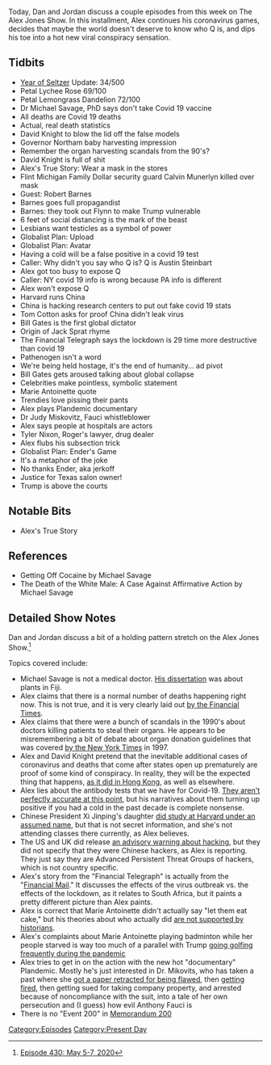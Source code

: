 {{DEFAULTSORT:
    #_EPISODE_0430:May 5-7, 2020
}}{{Episode
    | title             = May 5-7, 2020
    | caption           = Listen to this episode on [https://knowledgefight.libsyn.com/430-may-5-7-2020 Libsyn] [https://open.spotify.com/episode/6gQUncRulcUi0WfiX454wp Spotify]
    | episodeNumber     = 430
    | length            = 01:37:04
    | airDate           = May 8, 2020
    | coverageStartDate = May 5, 2020
    | coverageEndDate   = May 7, 2020
    | episodeType       = [[:Category:Present Day|Present Day]]
    | appearance        = [[Michael Savage]], [[David Knight]], [[Ralph Northam]], [[Calvin Munerlyn]], [[Robert Barnes]], [[Austin Steinbart]], [[Tom Cotton]], [[Bill Gates]], [[Judy Miskovitz]], [[Tyler Nixon]]
    | beverage          = Petal Lychee Rose; Petal Lemongrass Dandelion
    | previousEpisode   = [[429: May 3-4, 2020]]
    | nextEpisode       = [[431: Smash-N-Grab Spy Jobs]]
}}

{{Stub}}

Today, Dan and Jordan discuss a couple episodes from this week on The Alex Jones Show. In this installment, Alex continues his coronavirus games, decides that maybe the world doesn't deserve to know who Q is, and dips his toe into a hot new viral conspiracy sensation.

==Tidbits==

*[[The Year of the Seltzer|Year of Seltzer]] Update: 34/500
*Petal Lychee Rose 69/100
*Petal Lemongrass Dandelion 72/100
*Dr Michael Savage, PhD says don't take Covid 19 vaccine
*All deaths are Covid 19 deaths
*Actual, real death statistics
*David Knight to blow the lid off the false models
*Governor Northam baby harvesting impression
*Remember the organ harvesting scandals from the 90's?
*David Knight is full of shit
*Alex's True Story: Wear a mask in the stores
*Flint Michigan Family Dollar security guard Calvin Munerlyn killed over mask
*Guest: Robert Barnes
*Barnes goes full propagandist
*Barnes: they took out Flynn to make Trump vulnerable
*6 feet of social distancing is the mark of the beast
*Lesbians want testicles as a symbol of power
*Globalist Plan: Upload
*Globalist Plan: Avatar
*Having a cold will be a false positive in a covid 19 test
*Caller: Why didn't you say who Q is? Q is Austin Steinbart
*Alex got too busy to expose Q
*Caller: NY covid 19 info is wrong because PA info is different
*Alex won't expose Q
*Harvard runs China
*China is hacking research centers to put out fake covid 19 stats
*Tom Cotton asks for proof China didn't leak virus
*Bill Gates is the first global dictator
*Origin of Jack Sprat rhyme
*The Financial Telegraph says the lockdown is 29 time more destructive than covid 19
*Pathenogen isn't a word
*We're being held hostage, it's the end of humanity... ad pivot
*Bill Gates gets aroused talking about global collapse
*Celebrities make pointless, symbolic statement
*Marie Antoinette quote
*Trendies love pissing their pants
*Alex plays Plandemic documentary
*Dr Judy Miskovitz, Fauci whistleblower
*Alex says people at hospitals are actors
*Tyler Nixon, Roger's lawyer, drug dealer
*Alex flubs his subsection trick
*Globalist Plan: Ender's Game
*It's a metaphor of the joke
*No thanks Ender, aka jerkoff
*Justice for Texas salon owner!
*Trump is above the courts

==Notable Bits==

*Alex's True Story

==References==

*Getting Off Cocaine by Michael Savage
*The Death of the White Male: A Case Against Affirmative Action by Michael Savage

==Detailed Show Notes==

Dan and Jordan discuss a bit of a holding pattern stretch on the Alex Jones Show.<ref>[https://knowledgefight.com/research/2020/5/8/episode-430-may-5-7-2020 Episode 430: May 5-7, 2020]</ref>

Topics covered include:

*Michael Savage is not a medical doctor. [http://catalogue.nla.gov.au/Record/3287378 His dissertation] was about plants in Fiji.
*Alex claims that there is a normal number of deaths happening right now. This is not true, and it is very clearly laid out [https://www.ft.com/content/a26fbf7e-48f8-11ea-aeb3-955839e06441 by the Financial Times].
*Alex claims that there were a bunch of scandals in the 1990's about doctors killing patients to steal their organs. He appears to be misremembering a bit of debate about organ donation guidelines that was covered [https://www.nytimes.com/1997/04/13/us/controversy-erupts-over-organ-removals.html by the New York Times] in 1997.
*Alex and David Knight pretend that the inevitable additional cases of coronavirus and deaths that come after states open up prematurely are proof of some kind of conspiracy. In reality, they will be the expected thing that happens, [https://www.cnn.com/2020/03/23/asia/hong-kong-coronavirus-quarantine-intl-hnk/index.html as it did in Hong Kong], as well as elsewhere.
*Alex lies about the antibody tests that we have for Covid-19. [https://www.discovermagazine.com/health/covid-19-antibody-testing-tougher-than-true-false They aren't perfectly accurate at this point], but his narratives about them turning up positive if you had a cold in the past decade is complete nonsense.
*Chinese President Xi Jinping's daughter [https://www.newyorker.com/news/news-desk/what-did-chinas-first-daughter-find-in-america did study at Harvard under an assumed name], but that is not secret information, and she's not attending classes there currently, as Alex believes.
*The US and UK did release [https://www.ncsc.gov.uk/news/apt-groups-target-healthcare-essential-services-advisory an advisory warning about hacking], but they did not specify that they were Chinese hackers, as Alex is reporting. They just say they are Advanced Persistent Threat Groups of hackers, which is not country specific.
*Alex's story from the "Financial Telegraph" is actually from the "[https://www.businesslive.co.za/fm/features/2020-05-05-lockdown-disaster-dwarfs-covid-19-say-sa-actuaries/ Financial Mail]." It discusses the effects of the virus outbreak vs. the effects of the lockdown, as it relates to South Africa, but it paints a pretty different picture than Alex paints.
*Alex is correct that Marie Antoinette didn't actually say "let them eat cake," but his theories about who actually did [https://www.britannica.com/story/did-marie-antoinette-really-say-let-them-eat-cake are not supported by historians].
*Alex's complaints about Marie Antoinette playing badminton while her people starved is way too much of a parallel with Trump [https://www.usatoday.com/story/news/factcheck/2020/04/17/fact-check-trump-had-rallies-golfed-covid-19-outbreak-grew/5126918002/ going golfing frequently during the pandemic]
*Alex tries to get in on the action with the new hot "documentary" Plandemic. Mostly he's just interested in Dr. Mikovits, who has taken a past where she [https://science.sciencemag.org/content/334/6063/1636.1 got a paper retracted for being flawed], then [https://www.sciencemag.org/news/2011/10/chronic-fatigue-syndrome-researcher-fired-amidst-new-controversy getting fired], then getting sued for taking company property, and arrested because of noncompliance with the suit, into a tale of her own persecution and (I guess) how evil Anthony Fauci is
*There is no "Event 200" in [https://pdf.usaid.gov/pdf_docs/PCAAB500.pdf Memorandum 200]

[[Category:Episodes]]
[[Category:Present Day]]
